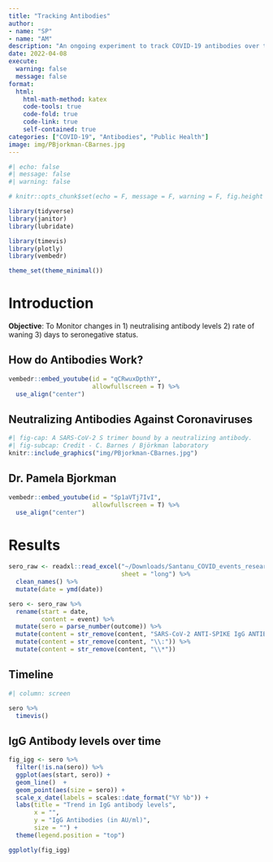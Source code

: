 ```yaml
---
title: "Tracking Antibodies"
author: 
- name: "SP"
- name: "AM"
description: "An ongoing experiment to track COVID-19 antibodies over time"
date: 2022-04-08
execute:
  warning: false
  message: false
format:
  html:
    html-math-method: katex
    code-tools: true
    code-fold: true
    code-link: true
    self-contained: true
categories: ["COVID-19", "Antibodies", "Public Health"]
image: img/PBjorkman-CBarnes.jpg
---
```


```r
#| echo: false
#| message: false
#| warning: false

# knitr::opts_chunk$set(echo = F, message = F, warning = F, fig.height = 6, fig.width = 9, fig.align = "centre")

library(tidyverse)
library(janitor)
library(lubridate)

library(timevis)
library(plotly)
library(vembedr)

theme_set(theme_minimal())

```

# Introduction

| **Objective**: To Monitor changes in 1) neutralising antibody levels 2) rate of waning 3) days to seronegative status.

## How do Antibodies Work?

```r
vembedr::embed_youtube(id = "qCRwuxDpthY",
                       allowfullscreen = T) %>%
  use_align("center")

```

## Neutralizing Antibodies Against Coronaviruses

```r
#| fig-cap: A SARS-CoV-2 S trimer bound by a neutralizing antibody.
#| fig-subcap: Credit - C. Barnes / Björkman laboratory
knitr::include_graphics("img/PBjorkman-CBarnes.jpg")
```

## Dr. Pamela Bjorkman

```r
vembedr::embed_youtube(id = "Sp1aVTj7IvI",
                       allowfullscreen = T) %>%
  use_align("center")

```

# Results

```r
sero_raw <- readxl::read_excel("~/Downloads/Santanu_COVID_events_research.xlsx", 
                               sheet = "long") %>% 
  clean_names() %>% 
  mutate(date = ymd(date))

sero <- sero_raw %>% 
  rename(start = date,
         content = event) %>% 
  mutate(sero = parse_number(outcome)) %>% 
  mutate(content = str_remove(content, "SARS-CoV-2 ANTI-SPIKE IgG ANTIBODIES")) %>% 
  mutate(content = str_remove(content, "\\:")) %>% 
  mutate(content = str_remove(content, "\\*"))

```

## Timeline

```r
#| column: screen

sero %>% 
  timevis()

```

## IgG Antibody levels over time

```r
fig_igg <- sero %>% 
  filter(!is.na(sero)) %>% 
  ggplot(aes(start, sero)) +
  geom_line()  +
  geom_point(aes(size = sero)) +
  scale_x_date(labels = scales::date_format("%Y %b")) +
  labs(title = "Trend in IgG antibody levels",
       x = "",
       y = "IgG Antibodies (in AU/ml)",
       size = "") +
  theme(legend.position = "top")

ggplotly(fig_igg)

```
